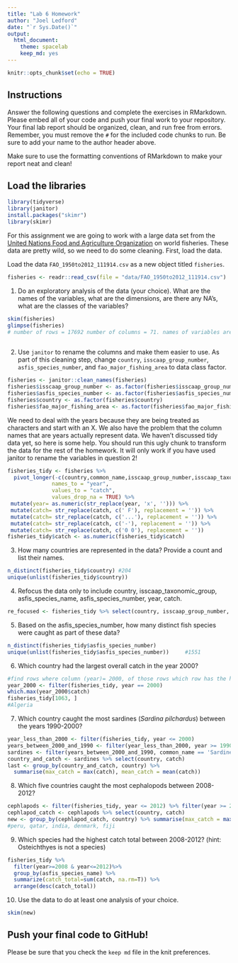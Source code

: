 ```yaml
---
title: "Lab 6 Homework"
author: "Joel Ledford"
date: "`r Sys.Date()`"
output:
  html_document: 
    theme: spacelab
    keep_md: yes
---
```


```r
knitr::opts_chunk$set(echo = TRUE)
```

## Instructions
Answer the following questions and complete the exercises in RMarkdown. Please embed all of your code and push your final work to your repository. Your final lab report should be organized, clean, and run free from errors. Remember, you must remove the `#` for the included code chunks to run. Be sure to add your name to the author header above.  

Make sure to use the formatting conventions of RMarkdown to make your report neat and clean!  

## Load the libraries
```r
library(tidyverse)
library(janitor)
install.packages("skimr")
library(skimr)
```

For this assignment we are going to work with a large data set from the [United Nations Food and Agriculture Organization](http://www.fao.org/about/en/) on world fisheries. These data are pretty wild, so we need to do some cleaning. First, load the data.  

Load the data `FAO_1950to2012_111914.csv` as a new object titled `fisheries`.
```r
fisheries <- readr::read_csv(file = "data/FAO_1950to2012_111914.csv")
```

1. Do an exploratory analysis of the data (your choice). What are the names of the variables, what are the dimensions, are there any NA's, what are the classes of the variables?  
```r

skim(fisheries)
glimpse(fisheries)
# number of rows = 17692 number of columns = 71. names of variables are country, common name, ect then weight pe year, classes are character and numeric, there are alot of NAs
                                             
```

2. Use `janitor` to rename the columns and make them easier to use. As part of this cleaning step, change `country`, `isscaap_group_number`, `asfis_species_number`, and `fao_major_fishing_area` to data class factor. 
```r
fisheries <- janitor::clean_names(fisheries)
fisheries$isscaap_group_number <- as.factor(fisheries$isscaap_group_number)
fisheries$asfis_species_number <- as.factor(fisheries$asfis_species_number)
fisheries$country <- as.factor(fisheries$country)
fisheries$fao_major_fishing_area <- as.factor(fisheries$fao_major_fishing_area)

```


We need to deal with the years because they are being treated as characters and start with an X. We also have the problem that the column names that are years actually represent data. We haven't discussed tidy data yet, so here is some help. You should run this ugly chunk to transform the data for the rest of the homework. It will only work if you have used janitor to rename the variables in question 2!
```r
fisheries_tidy <- fisheries %>% 
  pivot_longer(-c(country,common_name,isscaap_group_number,isscaap_taxonomic_group,asfis_species_number,asfis_species_name,fao_major_fishing_area,measure),
              names_to = "year",
              values_to = "catch",
              values_drop_na = TRUE) %>% 
 mutate(year= as.numeric(str_replace(year, 'x', ''))) %>% 
 mutate(catch= str_replace(catch, c(' F'), replacement = '')) %>% 
 mutate(catch= str_replace(catch, c('...'), replacement = '')) %>% 
 mutate(catch= str_replace(catch, c('-'), replacement = '')) %>% 
 mutate(catch= str_replace(catch, c('0 0'), replacement = ''))
fisheries_tidy$catch <- as.numeric(fisheries_tidy$catch)
```

3. How many countries are represented in the data? Provide a count and list their names.
```r
n_distinct(fisheries_tidy$country) #204 
unique(unlist(fisheries_tidy$country))         
```

4. Refocus the data only to include country, isscaap_taxonomic_group, asfis_species_name, asfis_species_number, year, catch.
```r
re_focused <- fisheries_tidy %>% select(country, isscaap_group_number, asfis_species_name, asfis_species_number, catch, year)
```

5. Based on the asfis_species_number, how many distinct fish species were caught as part of these data?
```r
n_distinct(fisheries_tidy$asfis_species_number) 
unique(unlist(fisheries_tidy$asfis_species_number))     #1551
```

6. Which country had the largest overall catch in the year 2000?
```r
#find rows where column (year)= 2000, of those rows which row has the highest value in column (catch)
year_2000 <- filter(fisheries_tidy, year == 2000)
which.max(year_2000$catch)
fisheries_tidy[1063, ]
#Algeria

```

7. Which country caught the most sardines (_Sardina pilchardus_) between the years 1990-2000?
```r
year_less_than_2000 <- filter(fisheries_tidy, year <= 2000)
years_between_2000_and_1990 <- filter(year_less_than_2000, year >= 1990)
sardines <- filter(years_between_2000_and_1990, common_name == 'Sardinellas nei')
country_and_catch <- sardines %>% select(country, catch)
last <- group_by(country_and_catch, country) %>% 
  summarise(max_catch = max(catch), mean_catch = mean(catch))


```

8. Which five countries caught the most cephalopods between 2008-2012?
```r
cephlapods <- filter(fisheries_tidy, year <= 2012) %>% filter(year >= 2008) %>% filter(isscaap_taxonomic_group == 'Squids, cuttlefishes, octopuses') 
cephlapod_catch <- cephlapods %>% select(country, catch)
new <- group_by(cephlapod_catch, country) %>% summarise(max_catch = max(catch), mean_catch = mean(catch))
#peru, qatar, india, denmark, fiji
```


9. Which species had the highest catch total between 2008-2012? (hint: Osteichthyes is not a species)
```r
fisheries_tidy %>% 
  filter(year>=2008 & year<=2012)%>% 
  group_by(asfis_species_name) %>% 
  summarize(catch_total=sum(catch, na.rm=T)) %>% 
  arrange(desc(catch_total))
```

10. Use the data to do at least one analysis of your choice.
```r
skim(new)
```
## Push your final code to GitHub!
Please be sure that you check the `keep md` file in the knit preferences.   